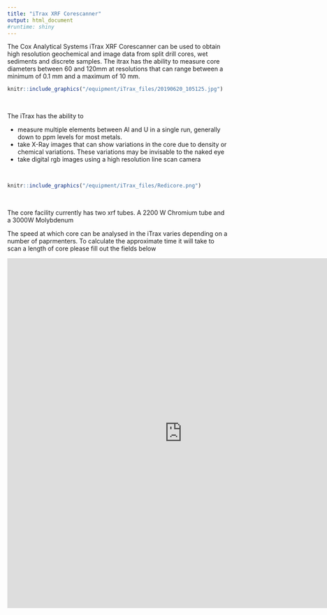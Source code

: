 ```yaml
---
title: "iTrax XRF Corescanner"
output: html_document
#runtime: shiny
---
```



The Cox Analytical Systems iTrax XRF Corescanner can be used to obtain high resolution geochemical and image data from split drill cores, wet sediments and discrete samples. The itrax has the ability to measure core diameters between 60 and 120mm at resolutions that can range between a minimum of 0.1 mm and a maximum of 10 mm. 
  


```r

knitr::include_graphics("/equipment/iTrax_files/20190620_105125.jpg")
```
<br>  
 
The iTrax has the ability to 

 *  measure multiple elements between Al and U in a single run, generally down to ppm levels for most metals. 
 * take X-Ray images that can show variations in the core due to density or chemical variations. These variations may be invisable to the naked eye
 * take digital rgb images using a high resolution line scan camera
 
<br> 
 
```r
knitr::include_graphics("/equipment/iTrax_files/Redicore.png")

```
<br>   
 

The core facility currently has two xrf tubes. A 2200 W Chromium tube and a 3000W Molybdenum
  
    
The speed at which core can be analysed in the iTrax varies depending on a number of paprmenters. 
To calculate the approximate time it will take to scan a length of core please fill out the fields below


<iframe src="https://form.jotform.co/91958591468880" width="800" height = "800" style="border: 0" frameborder="0" scrolling="yes"></iframe>